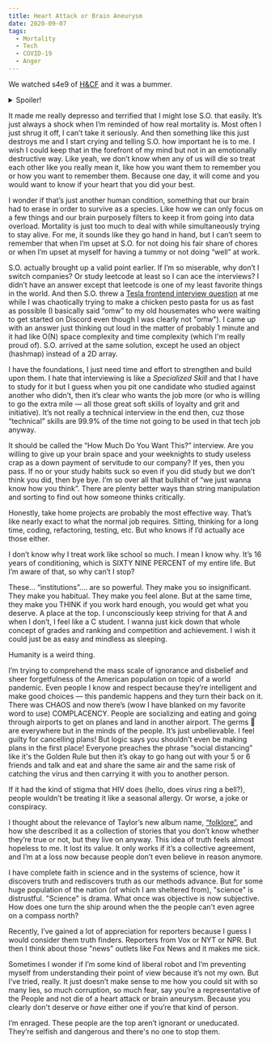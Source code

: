 ```yaml
---
title: Heart Attack or Brain Aneurysm
date: 2020-09-07
tags:
  - Mortality
  - Tech
  - COVID-19
  - Anger
---
```


We watched s4e9 of [H&CF](https://en.wikipedia.org/wiki/Halt_and_Catch_Fire_(TV_series)) and it was a bummer.

<details>
  <summary>Spoiler!</summary>

  ---

  Gordon (one of the titular characters!) died in the previous episode and this one was entirely about the whole gang packing up his belongings and mourning his loss. 

  ---

</details>

It made me really depresso and terrified that I might lose S.O. that easily. It’s just always a shock when I’m reminded of how real mortality is. Most often I just shrug it off, I can’t take it seriously. And then something like this just destroys me and I start crying and telling S.O. how important he is to me. I wish I could keep that in the forefront of my mind but not in an emotionally destructive way. Like yeah, we don’t know when any of us will die so treat each other like you really mean it, like how you want them to remember you or how you want to remember them. Because one day, it will come and you would want to know if your heart that you did your best.

I wonder if that’s just another human condition, something that our brain had to erase in order to survive as a species. Like how we can only focus on a few things and our brain purposely filters to keep it from going into data overload. Mortality is just too much to deal with while simultaneously trying to stay alive. For me, it sounds like they go hand in hand, but I can’t seem to remember that when I’m upset at S.O. for not doing his fair share of chores or when I’m upset at myself for having a tummy or not doing “well” at work.

S.O. actually brought up a valid point earlier. If I’m so miserable, why don’t I switch companies? Or study leetcode at least so I can ace the interviews? I didn’t have an answer except that leetcode is one of my least favorite things in the world. And then S.O. threw a [Tesla frontend interview question](https://www.glassdoor.com/Interview/Tesla-UI-Engineer-Interview-Questions-EI_IE43129.0,5_KO6,17.htm) at me while I was chaotically trying to make a chicken pesto pasta for us as fast as possible (I basically said “omw” to my old housemates who were waiting to get started on Discord even though I was clearly not "omw"). I came up with an answer just thinking out loud in the matter of probably 1 minute and it had like O(N) space complexity and time complexity (which I'm really proud of). S.O. arrived at the same solution, except he used an object (hashmap) instead of a 2D array.

I have the foundations, I just need time and effort to strengthen and build upon them. I hate that interviewing is like a *Specialized Skill* and that I have to study for it but I guess when you pit one candidate who studied against another who didn’t, then it’s clear who wants the job more (or who is willing to go the extra mile — all those great soft skills of loyalty and grit and initiative). It’s not really a technical interview in the end then, cuz those “technical” skills are 99.9% of the time not going to be used in that tech job anyway. 

It should be called the “How Much Do You Want This?” interview. Are you willing to give up your brain space and your weeknights to study useless crap as a down payment of servitude to our company? If yes, then you pass. If no or your study habits suck so even if you did study but we don’t think you did, then bye bye. I’m so over all that bullshit of “we just wanna know how you think”. There are plenty better ways than string manipulation and sorting to find out how someone thinks critically.

Honestly, take home projects are probably the most effective way. That’s like nearly exact to what the normal job requires. Sitting, thinking for a long time, coding, refactoring, testing, etc. But who knows if I’d actually ace those either. 

I don’t know why I treat work like school so much. I mean I know why. It’s 16 years of conditioning, which is SIXTY NINE PERCENT of my entire life. But I’m aware of that, so why can’t I stop? 

These... “institutions”.... are so powerful. They make you so insignificant. They make you habitual. They make you feel alone. But at the same time, they make you THINK if you work hard enough, you would get what you deserve. A place at the top. I unconsciously keep striving for that A and when I don’t, I feel like a  C student. I wanna just kick down that whole concept of grades and ranking and competition and achievement. I wish it could just be as easy and mindless as sleeping.

Humanity is a weird thing. 

I’m trying to comprehend the mass scale of ignorance and disbelief and sheer forgetfulness of the American population on topic of a world pandemic. Even people I know and respect because they’re intelligent and make good choices — this pandemic happens and they turn their back on it. There was CHAOS and now there’s (wow I have blanked on my favorite word to use) COMPLACENCY. People are socializing and eating and going through airports to get on planes and land in another airport. The germs 🦠 are everywhere but in the minds of the people. It’s just unbelievable. I feel guilty for cancelling plans! But logic says you shouldn't even be making plans in the first place! Everyone preaches the phrase “social distancing” like it's the Golden Rule but then it’s okay to go hang out with your 5 or 6 friends and talk and eat and share the same air and the same risk of catching the virus and then carrying it with you to another person. 

If it had the kind of stigma that HIV does (hello, does *virus* ring a bell?), people wouldn’t be treating it like a seasonal allergy. Or worse, a joke or conspiracy. 

I thought about the relevance of Taylor’s new album name, [“folklore”](https://twitter.com/taylorswift13/status/1286513561553047557), and how she described it as a collection of stories that you don’t know whether they’re true or not, but they live on anyway. This idea of truth feels almost hopeless to me. It lost its value. It only works if it’s a collective agreement, and I’m at a loss now because people don’t even believe in reason anymore. 

I have complete faith in science and in the systems of science, how it discovers truth and rediscovers truth as our methods advance. But for some huge population of the nation (of which I am sheltered from), "science" is distrustful. "Science" is drama. What once was objective is now subjective. How does one turn the ship around when the the people can't even agree on a compass north?

Recently, I’ve gained a lot of appreciation for reporters because I guess I would consider them truth finders. Reporters from Vox or NYT or NPR. But then I think about those "news" outlets like Fox News and it makes me sick.

Sometimes I wonder if I’m some kind of liberal robot and I’m preventing myself from understanding their point of view because it’s not my own. But I’ve tried, really. It just doesn’t make sense to me how you could sit with so many lies, so much corruption, so much fear, say you’re a representative of the People and not die of a heart attack or brain aneurysm. Because you clearly don't deserve or *have* either one if you’re that kind of person.

I’m enraged. These people are the top aren’t ignorant or uneducated. They’re selfish and dangerous and there's no one to stop them.